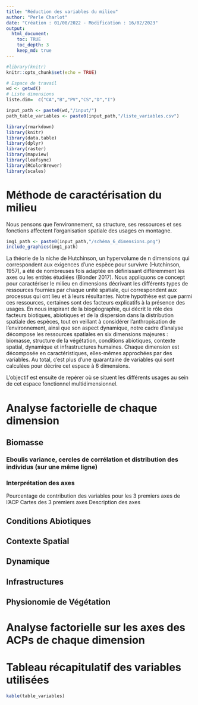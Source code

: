```yaml
---
title: "Réduction des variables du milieu"
author: "Perle Charlot"
date: "Création : 01/08/2022 - Modification : 16/02/2023"
output: 
  html_document:
    toc: TRUE
    toc_depth: 3
    keep_md: true
---
```


<style type="text/css">
.main-container {
  max-width: 100% !important;
  margin: auto;
}
</style>


```r
#library(knitr)
knitr::opts_chunk$set(echo = TRUE)

# Espace de travail
wd <- getwd()
# Liste dimensions
liste.dim=  c("CA","B","PV","CS","D","I")

input_path <- paste0(wd,"/input/")
path_table_variables <- paste0(input_path,"/liste_variables.csv")

library(rmarkdown)
library(knitr)
library(data.table)
library(dplyr)
library(raster)
library(mapview)
library(leafsync)
library(RColorBrewer)
library(scales)
```

# Méthode de caractérisation du milieu

Nous pensons que l'environnement, sa structure, ses ressources et ses fonctions affectent l'organisation spatiale des usages en montagne.
```r
img1_path <- paste0(input_path,"/schéma_6_dimensions.png")
include_graphics(img1_path)
```

La théorie de la niche de Hutchinson, un hypervolume de n dimensions qui correspondent aux exigences d’une espèce pour survivre (Hutchinson, 1957), a été de nombreuses fois adaptée en définissant différemment les axes ou les entités étudiées (Blonder 2017). 
Nous appliquons ce concept pour caractériser le milieu en dimensions décrivant les différents types de ressources fournies par chaque unité spatiale, qui correspondent aux processus qui ont lieu et à leurs résultantes. Notre hypothèse est que parmi ces ressources, certaines sont des facteurs explicatifs à la présence des usages.
En nous inspirant de la biogéographie, qui décrit le rôle des facteurs biotiques, abiotiques et de la dispersion dans la distribution spatiale des espèces, tout en veillant à considérer l’anthropisation de l’environnement, ainsi que son aspect dynamique, notre cadre d’analyse décompose les ressources spatiales en six dimensions majeures : biomasse, structure de la végétation, conditions abiotiques, contexte spatial, dynamique et infrastructures humaines.
Chaque dimension est décomposée en caractéristiques, elles-mêmes approchées par des variables. Au total, c’est plus d’une quarantaine de variables qui sont calculées pour décrire cet espace à 6 dimensions.

L'objectif est ensuite de repérer où se situent les différents usages au sein de cet espace fonctionnel  multidimensionnel.


<!-- # Analyse factorielle par dimension {.tabset} -->

<!-- On utilise des **AFDM** (**Analyse Factorielle des Données Mixtes**, ou FAMD Factor Analysis for Mixed Data en anglais) pour traiter notre jeu de données car il contient des variables quantitatives et qualitatives. L'AFDM procède de la même manière qu'une ACP (Analyse en Composantes Principales) sur les variables quantitatives, et performe une ACM (Analyses des Correspondances Multiples) sur les variables qualitatives. -->

<!-- ## **Conditions Abiotiques** -->

<!-- Cette dimension décrit les conditions abiotiques, donc les caractéristiques associées au pixel qui ne sont pas dépendantes des êtres vivants. Elle est déclinée en 3 catégories : le climat, la topographie et l'hydrologie. -->

<!-- ```{r,out.width="20%",fig.show='hold', echo=FALSE, warning=FALSE} -->
<!-- dimension = liste.dim[1] -->
<!-- tout = list.files(recursive = T, paste0(wd,"/output/ACP/",dimension,"/"), full.names = T) -->
<!-- # exclure ACP -->
<!-- # tout <- tout[-grep("avec_ACP_clim",tout)] -->
<!-- table_variables <- fread(path_table_variables, header=T) -->
<!-- ```  -->


<!-- |`        Mai          `|`          Juin         `|`          Juillet           `|`          Août          `|`          Septembre    `| -->
<!-- |----|----|----|----|----| -->
<!-- |` `|` `|` `|` `|` `| -->

<!-- Pourcentage de variance expliqué par les 3 premiers axes de l'AFDM (ou 2 premiers axes si la dimension analysée est composée de moins de 3 variables). -->

<!-- ```{r,out.width="20%",fig.show='hold', echo=FALSE, warning=FALSE} -->
<!-- eboulis = tout[grep("eboulis_variance",tout)] -->

<!-- include_graphics(c(eboulis[grep("mai",eboulis)],eboulis[grep("juin",eboulis)], -->
<!--                    eboulis[grep("juillet",eboulis)],eboulis[grep("aout",eboulis)], -->
<!--                    eboulis[grep("septembre",eboulis)])) -->
<!-- ```  -->

<!-- Pourcentage de contribution des variables de la dimension analysée pour l'**axe 1** de l'AFDM. -->

<!-- ```{r,out.width="20%",fig.show='hold', echo=FALSE, warning=FALSE} -->
<!-- C1 = tout[grep("contrib_axe1",tout)] -->
<!-- include_graphics(c(C1[grep("mai",C1)],C1[grep("juin",C1)], -->
<!--                    C1[grep("juillet",C1)],C1[grep("aout",C1)], -->
<!--                    C1[grep("septembre",C1)])) -->
<!-- ```  -->

<!-- Pourcentage de contribution des variables de la dimension analysée pour l'**axe 2** de l'AFDM. -->

<!-- ```{r,out.width="20%",fig.show='hold', echo=FALSE, warning=FALSE} -->
<!-- C2 = tout[grep("contrib_axe2",tout)] -->
<!-- include_graphics(c(C2[grep("mai",C2)],C2[grep("juin",C2)], -->
<!--                    C2[grep("juillet",C2)],C2[grep("aout",C2)], -->
<!--                    C2[grep("septembre",C2)])) -->
<!-- ```  -->

<!-- Pourcentage de contribution des variables de la dimension analysée pour l'**axe 3** de l'AFDM. -->

<!-- ```{r,out.width="20%",fig.show='hold', echo=FALSE, warning=FALSE} -->
<!-- C3 = tout[grep("contrib_axe3",tout)] -->
<!-- include_graphics(c(C3[grep("mai",C3)],C3[grep("juin",C3)], -->
<!--                    C3[grep("juillet",C3)],C3[grep("aout",C3)], -->
<!--                    C3[grep("septembre",C3)])) -->
<!-- ```  -->

<!-- Distribution des pixels sur l'axe 1 et l'axe 2. -->

<!-- ```{r,out.width="20%",fig.show='hold', echo=FALSE, warning=FALSE} -->
<!-- DI = tout[grep("graph_ind",tout)] -->
<!-- include_graphics(c(DI[grep("mai",DI)],DI[grep("juin",DI)], -->
<!--                    DI[grep("juillet",DI)],DI[grep("aout",DI)], -->
<!--                    DI[grep("septembre",DI)])) -->
<!-- ```  -->

<!-- Distribution des variables **quantitatives** sur l'axe 1 et l'axe 2. -->

<!-- ```{r,out.width="20%",fig.show='hold', echo=FALSE, warning=FALSE} -->
<!-- DV = tout[grep("graph_var_quanti_axes1_2",tout)] -->
<!-- include_graphics(c(DV[grep("mai",DV)],DV[grep("juin",DV)], -->
<!--                    DV[grep("juillet",DV)],DV[grep("aout",DV)], -->
<!--                    DV[grep("septembre",DV)])) -->
<!-- ```  -->

<!-- Distribution des variables **quantitatives** sur l'axe 2 et l'axe 3. -->

<!-- ```{r,out.width="20%",fig.show='hold', echo=FALSE, warning=FALSE} -->
<!-- DV = tout[grep("graph_var_quanti_axes2_3",tout)] -->
<!-- include_graphics(c(DV[grep("mai",DV)],DV[grep("juin",DV)], -->
<!--                    DV[grep("juillet",DV)],DV[grep("aout",DV)], -->
<!--                    DV[grep("septembre",DV)])) -->
<!-- ```  -->

<!-- Distribution des variables **qualitatives** sur l'axe 1 et l'axe 2. -->

<!-- ```{r,out.width="20%",fig.show='hold', echo=FALSE, warning=FALSE} -->
<!-- DV = tout[grep("graph_var_quali_axes1_2",tout)] -->
<!-- include_graphics(c(DV[grep("mai",DV)],DV[grep("juin",DV)], -->
<!--                    DV[grep("juillet",DV)],DV[grep("aout",DV)], -->
<!--                    DV[grep("septembre",DV)])) -->
<!-- ```  -->

<!-- Distribution des variables **qualitatives** sur l'axe 2 et l'axe 3. -->

<!-- ```{r,out.width="20%",fig.show='hold', echo=FALSE, warning=FALSE} -->
<!-- DV = tout[grep("graph_var_quali_axes2_3",tout)] -->
<!-- include_graphics(c(DV[grep("mai",DV)],DV[grep("juin",DV)], -->
<!--                    DV[grep("juillet",DV)],DV[grep("aout",DV)], -->
<!--                    DV[grep("septembre",DV)])) -->
<!-- ```  -->

<!-- ### Interprétation des axes :   -->

<!-- * Axe 1 : décrit par les variables climatiques.  -->
<!-- Il représente des pixels aux températures basses, avec peu de nébulosité, ventés, enneigés, secs et gelés . On peut ici y lire un effet de l'altitude : ces caractéristiques sont liées à une augmentation de l'altitude. -->
<!-- Cette hypothèse est vérifiée par la visualisation cartographique de l'axe 1 : ce sont bien des pixels d'altitude qui ont les valeurs les plus élevées (valeur dans l'axe d'ACP). -->
<!-- * Axe 1 : corrélé + = landform 10, 7 et 3; corrélé - = landform 8, 4 et 1. A REGARDER   -->

<!-- ```{r, echo=FALSE,out.width="100%",fig.show='hold',message=FALSE,warning=FALSE} -->
<!-- paths_rast_ACP <- list.files(paste0(wd,"/output/ACP/CA/"),'.tif$',full.names = T,recursive=TRUE) -->

<!-- paths_rast_ACP_axe1 = paths_rast_ACP[grep("axe1_",paths_rast_ACP)] -->
<!-- mapviewOptions(na.color = "transparent", -->
<!--                basemaps="OpenStreetMap", -->
<!--                viewer.suppress=TRUE, -->
<!--                trim=TRUE) -->
<!-- r1 <- raster(paths_rast_ACP_axe1[grep("mai",paths_rast_ACP_axe1)]) -->
<!-- m1 <- mapview(r1,layer.name="Axe 1 - Mai",col.regions=brewer.pal(5,"Blues")) -->
<!-- r2 <- raster(paths_rast_ACP_axe1[grep("juin",paths_rast_ACP_axe1)]) -->
<!-- m2 <- mapview(r2,layer.name="Axe 1 - Juin",col.regions=brewer.pal(5,"Blues")) -->
<!-- r3 <- raster(paths_rast_ACP_axe1[grep("juillet",paths_rast_ACP_axe1)]) -->
<!-- m3 <- mapview(r3,layer.name="Axe 1 - Juillet",col.regions=brewer.pal(5,"Blues")) -->
<!-- r4 <- raster(paths_rast_ACP_axe1[grep("aout",paths_rast_ACP_axe1)]) -->
<!-- m4 <- mapview(r4,layer.name="Axe 1 - Aout",col.regions=brewer.pal(5,"Blues")) -->
<!-- r5 <- raster(paths_rast_ACP_axe1[grep("septembre",paths_rast_ACP_axe1)]) -->
<!-- m5 <- mapview(r5,layer.name="Axe 1 - Septembre",col.regions=brewer.pal(5,"Blues")) -->

<!-- ## view different aspects of same data set -->
<!-- leafsync::sync(m1, m2, m3, m4, m5, ncol=5) -->
<!-- ``` -->
<!-- <br/> -->
<!-- <br/> -->
<!-- <br/> -->
<!-- <br/> -->
<!-- <br/> -->
<!-- <br/> -->
<!-- <br/> -->
<!-- <br/> -->
<!-- <br/> -->
<!-- <br/> -->
<!-- <br/> -->
<!-- <br/> -->
<!-- <br/> -->
<!-- <br/> -->
<!-- <br/> -->
<!-- <br/> -->
<!-- <br/> -->
<!-- <br/> -->
<!-- <br/> -->
<!-- <br/> -->
<!-- <br/> -->
<!-- <br/> -->

<!-- * Axe 2 : décrit par les variables topographiques.   -->
<!-- Il représente des pixels pentus, avec une diversité de reliefs élevée, ESATING POSITIF = ?? face est ou ouest ? -->
<!-- avec un potentiel hydrique faible et peu de rayonnement. Ici, le contraste se fait donc plus sur l'inclinaison du terrain, ce qui est confirmé visualisation cartographique (valeurs faibles pour les zones plates et élevées pour les crêtes).   -->
<!-- * Axe 2 : corrélé + = landform 8; corrélé - = présence d'eau,landform 5.   -->

<!-- ```{r, echo=FALSE,out.width="20%",fig.show='hold',message=FALSE,warning=FALSE} -->
<!-- paths_rast_ACP <- list.files(paste0(wd,"/output/ACP/CA/"),'.tif$',full.names = T,recursive=TRUE) -->

<!-- paths_rast_ACP_axe = paths_rast_ACP[grep("axe2_",paths_rast_ACP)] -->
<!-- mapviewOptions(na.color = "transparent", -->
<!--                basemaps="OpenStreetMap", -->
<!--                viewer.suppress=TRUE, -->
<!--                trim=TRUE) -->
<!-- r1 <- raster(paths_rast_ACP_axe[grep("mai",paths_rast_ACP_axe)]) -->
<!-- m1 <- mapview(r1,layer.name="Axe 2 - Mai",col.regions=brewer.pal(5,"Blues")) -->
<!-- r2 <- raster(paths_rast_ACP_axe[grep("juin",paths_rast_ACP_axe)]) -->
<!-- m2 <- mapview(r2,layer.name="Axe 2 - Juin",col.regions=brewer.pal(5,"Blues")) -->
<!-- r3 <- raster(paths_rast_ACP_axe[grep("juillet",paths_rast_ACP_axe)]) -->
<!-- m3 <- mapview(r3,layer.name="Axe 2 - Juillet",col.regions=brewer.pal(5,"Blues")) -->
<!-- r4 <- raster(paths_rast_ACP_axe[grep("aout",paths_rast_ACP_axe)]) -->
<!-- m4 <- mapview(r4,layer.name="Axe 2 - Aout",col.regions=brewer.pal(5,"Blues")) -->
<!-- r5 <- raster(paths_rast_ACP_axe[grep("septembre",paths_rast_ACP_axe)]) -->
<!-- m5 <- mapview(r5,layer.name="Axe 2 - Septembre",col.regions=brewer.pal(5,"Blues")) -->

<!-- ## view different aspects of same data set -->
<!-- leafsync::sync(m1, m2, m3, m4, m5, ncol=5) -->
<!-- ``` -->
<!-- <br/> -->
<!-- <br/> -->
<!-- <br/> -->
<!-- <br/> -->
<!-- <br/> -->
<!-- <br/> -->
<!-- <br/> -->
<!-- <br/> -->
<!-- <br/> -->
<!-- <br/> -->
<!-- <br/> -->
<!-- <br/> -->
<!-- <br/> -->
<!-- <br/> -->
<!-- <br/> -->
<!-- <br/> -->
<!-- <br/> -->
<!-- <br/> -->
<!-- <br/> -->
<!-- <br/> -->
<!-- <br/> -->
<!-- <br/> -->

<!-- * Axe 3 : rayonnement + et pente nord/sud - (vérifier à quoi ça correspond, mais intuition que c'est sud). On a donc un effet thermique; l'axe représente des pixels un peu plus chauds. -->
<!-- * Axe 3 : corrélé + = landform 5 + présence eau; corrélé - = landform 10 -->

<!-- Variation au cours du temps :   -->
<!-- Durant les mois de juin, juillet et août, quelques variables climatiques prennent du poids dans l'axe 2 : neige, gel et pluie, qui sont corrélés négativement. Cela correspond à des pixels d'altitude élevée. A COGITER -->
<!-- Axe 3 : corrélation northing et rayonnement s'inversent en juillet/août (devient + et -, respectivement). ?? A COGITER -->
<!-- VARS QUALI : Inversion sur l'axe 3 en juillet + août. -->

<!-- ### Tableau récapitulatif des variables utilisée dans la dimension : -->
<!-- ```{r,out.width="20%",fig.show='hold', echo=FALSE, warning=FALSE} -->
<!-- table_output <- table_variables %>%  -->
<!--   subset(Dimension == dimension)  -->

<!-- kable(table_output) -->

<!-- ```  -->

<!-- ## **Conditions Abiotiques avec ACP sur variables climatiques** -->

<!-- Cette dimension décrit les conditions abiotiques, donc les caractéristiques associées au pixel qui ne sont pas dépendantes des êtres vivants. Elle est déclinée en 3 catégories : le climat, la topographie et l'hydrologie. -->

<!-- Les variables climatiques, très corrélées entre elles, ont été réduites en 2 variables via une ACP. -->

<!-- ```{r,out.width="20%",fig.show='hold', echo=FALSE, warning=FALSE} -->
<!-- dimension = liste.dim[1] -->
<!-- tout = list.files(recursive = T, paste0(wd,"/output/ACP/",dimension,"/avec_ACP_clim/"), full.names = T) -->
<!-- table_variables <- fread(path_table_variables, header=T) -->
<!-- ```  -->


<!-- |`        Mai          `|`          Juin         `|`          Juillet           `|`          Août          `|`          Septembre    `| -->
<!-- |----|----|----|----|----| -->
<!-- |` `|` `|` `|` `|` `| -->

<!-- Pourcentage de variance expliqué par les 3 premiers axes de l'AFDM (ou 2 premiers axes si la dimension analysée est composée de moins de 3 variables). -->

<!-- ```{r,out.width="20%",fig.show='hold', echo=FALSE, warning=FALSE} -->
<!-- eboulis = tout[grep("eboulis_variance",tout)] -->

<!-- include_graphics(c(eboulis[grep("mai",eboulis)],eboulis[grep("juin",eboulis)], -->
<!--                    eboulis[grep("juillet",eboulis)],eboulis[grep("aout",eboulis)], -->
<!--                    eboulis[grep("septembre",eboulis)])) -->
<!-- ```  -->

<!-- Pourcentage de contribution des variables de la dimension analysée pour l'**axe 1** de l'AFDM. -->

<!-- ```{r,out.width="20%",fig.show='hold', echo=FALSE, warning=FALSE} -->
<!-- C1 = tout[grep("contrib_axe1",tout)] -->
<!-- include_graphics(c(C1[grep("mai",C1)],C1[grep("juin",C1)], -->
<!--                    C1[grep("juillet",C1)],C1[grep("aout",C1)], -->
<!--                    C1[grep("septembre",C1)])) -->
<!-- ```  -->

<!-- Pourcentage de contribution des variables de la dimension analysée pour l'**axe 2** de l'AFDM. -->

<!-- ```{r,out.width="20%",fig.show='hold', echo=FALSE, warning=FALSE} -->
<!-- C2 = tout[grep("contrib_axe2",tout)] -->
<!-- include_graphics(c(C2[grep("mai",C2)],C2[grep("juin",C2)], -->
<!--                    C2[grep("juillet",C2)],C2[grep("aout",C2)], -->
<!--                    C2[grep("septembre",C2)])) -->
<!-- ```  -->

<!-- Pourcentage de contribution des variables de la dimension analysée pour l'**axe 3** de l'AFDM. -->

<!-- ```{r,out.width="20%",fig.show='hold', echo=FALSE, warning=FALSE} -->
<!-- C3 = tout[grep("contrib_axe3",tout)] -->
<!-- include_graphics(c(C3[grep("mai",C3)],C3[grep("juin",C3)], -->
<!--                    C3[grep("juillet",C3)],C3[grep("aout",C3)], -->
<!--                    C3[grep("septembre",C3)])) -->
<!-- ```  -->

<!-- Distribution des pixels sur l'axe 1 et l'axe 2. -->

<!-- ```{r,out.width="20%",fig.show='hold', echo=FALSE, warning=FALSE} -->
<!-- DI = tout[grep("graph_ind",tout)] -->
<!-- include_graphics(c(DI[grep("mai",DI)],DI[grep("juin",DI)], -->
<!--                    DI[grep("juillet",DI)],DI[grep("aout",DI)], -->
<!--                    DI[grep("septembre",DI)])) -->
<!-- ```  -->

<!-- Distribution des variables sur l'axe 1 et l'axe 2. -->

<!-- ```{r,out.width="20%",fig.show='hold', echo=FALSE, warning=FALSE} -->
<!-- DV = tout[grep("graph_var",tout)] -->
<!-- include_graphics(c(DV[grep("mai",DV)],DV[grep("juin",DV)], -->
<!--                    DV[grep("juillet",DV)],DV[grep("aout",DV)], -->
<!--                    DV[grep("septembre",DV)])) -->
<!-- ```  -->

<!-- Tableau récapitulatif des variables utilisée dans la dimension : -->
<!-- ```{r,out.width="20%",fig.show='hold', echo=FALSE, warning=FALSE} -->
<!-- table_output <- table_variables %>%  -->
<!--   subset(Dimension == dimension)  -->

<!-- kable(table_output) -->

<!-- ```  -->

<!-- ## **Biomasse** -->
<!-- La biomasse du pixel correspond à la production de la biocénose qui est directement utilisée lors d’un usage e.g. pour une consommation alimentaire (fourrage, fruits, insectes, poissons) ou pour une utilisation commerciale (bois, charbon, pétrole) ou récréative (poissons). L’usage des différentes biomasses entraîne un prélèvement et/ou une destruction de celle-ci. -->
<!-- Cette dimension est déclinée en 3 catégories : quantité, qualité et productivité. -->
<!-- ```{r,out.width="20%",fig.show='hold', echo=FALSE, warning=FALSE} -->
<!-- dimension = liste.dim[2] -->
<!-- tout = list.files(recursive = T, paste0(wd,"/output/ACP/",dimension,"/"), full.names = T) -->
<!-- table_variables <- fread(path_table_variables, header=T) -->
<!-- ```  -->

<!-- |`        Mai          `|`          Juin         `|`          Juillet           `|`          Août          `|`          Septembre    `| -->
<!-- |----|----|----|----|----| -->
<!-- |` `|` `|` `|` `|` `| -->

<!-- Pourcentage de variance expliqué par les 3 premiers axes de l'AFDM (ou 2 premiers axes si la dimension analysée est composée de moins de 3 variables). -->

<!-- ```{r,out.width="20%",fig.show='hold', echo=FALSE, warning=FALSE} -->
<!-- eboulis = tout[grep("eboulis_variance",tout)] -->

<!-- include_graphics(c(eboulis[grep("mai",eboulis)],eboulis[grep("juin",eboulis)], -->
<!--                    eboulis[grep("juillet",eboulis)],eboulis[grep("aout",eboulis)], -->
<!--                    eboulis[grep("septembre",eboulis)])) -->
<!-- ```  -->

<!-- Pourcentage de contribution des variables de la dimension analysée pour l'**axe 1** de l'AFDM. -->

<!-- ```{r,out.width="20%",fig.show='hold', echo=FALSE, warning=FALSE} -->
<!-- C1 = tout[grep("contrib_axe1",tout)] -->
<!-- include_graphics(c(C1[grep("mai",C1)],C1[grep("juin",C1)], -->
<!--                    C1[grep("juillet",C1)],C1[grep("aout",C1)], -->
<!--                    C1[grep("septembre",C1)])) -->
<!-- ```  -->

<!-- Pourcentage de contribution des variables de la dimension analysée pour l'**axe 2** de l'AFDM. -->

<!-- ```{r,out.width="20%",fig.show='hold', echo=FALSE, warning=FALSE} -->
<!-- C2 = tout[grep("contrib_axe2",tout)] -->
<!-- include_graphics(c(C2[grep("mai",C2)],C2[grep("juin",C2)], -->
<!--                    C2[grep("juillet",C2)],C2[grep("aout",C2)], -->
<!--                    C2[grep("septembre",C2)])) -->
<!-- ```  -->

<!-- Pourcentage de contribution des variables de la dimension analysée pour l'**axe 3** de l'AFDM. -->

<!-- ```{r,out.width="20%",fig.show='hold', echo=FALSE, warning=FALSE} -->
<!-- C3 = tout[grep("contrib_axe3",tout)] -->
<!-- include_graphics(c(C3[grep("mai",C3)],C3[grep("juin",C3)], -->
<!--                    C3[grep("juillet",C3)],C3[grep("aout",C3)], -->
<!--                    C3[grep("septembre",C3)])) -->
<!-- ```  -->

<!-- Distribution des pixels sur l'axe 1 et l'axe 2. -->

<!-- ```{r,out.width="20%",fig.show='hold', echo=FALSE, warning=FALSE} -->
<!-- DI = tout[grep("graph_ind",tout)] -->
<!-- include_graphics(c(DI[grep("mai",DI)],DI[grep("juin",DI)], -->
<!--                    DI[grep("juillet",DI)],DI[grep("aout",DI)], -->
<!--                    DI[grep("septembre",DI)])) -->
<!-- ```  -->

<!-- Distribution des variables **quantitatives** sur l'axe 1 et l'axe 2. -->

<!-- ```{r,out.width="20%",fig.show='hold', echo=FALSE, warning=FALSE} -->
<!-- DV = tout[grep("graph_var_quanti_axes1_2",tout)] -->
<!-- include_graphics(c(DV[grep("mai",DV)],DV[grep("juin",DV)], -->
<!--                    DV[grep("juillet",DV)],DV[grep("aout",DV)], -->
<!--                    DV[grep("septembre",DV)])) -->
<!-- ```  -->

<!-- Distribution des variables **quantitatives** sur l'axe 2 et l'axe 3. -->

<!-- ```{r,out.width="20%",fig.show='hold', echo=FALSE, warning=FALSE} -->
<!-- DV = tout[grep("graph_var_quanti_axes2_3",tout)] -->
<!-- include_graphics(c(DV[grep("mai",DV)],DV[grep("juin",DV)], -->
<!--                    DV[grep("juillet",DV)],DV[grep("aout",DV)], -->
<!--                    DV[grep("septembre",DV)])) -->
<!-- ```  -->

<!-- Distribution des variables **qualitatives** sur l'axe 1 et l'axe 2. -->

<!-- ```{r,out.width="20%",fig.show='hold', echo=FALSE, warning=FALSE} -->
<!-- DV = tout[grep("graph_var_quali_axes1_2",tout)] -->
<!-- include_graphics(c(DV[grep("mai",DV)],DV[grep("juin",DV)], -->
<!--                    DV[grep("juillet",DV)],DV[grep("aout",DV)], -->
<!--                    DV[grep("septembre",DV)])) -->
<!-- ```  -->

<!-- Distribution des variables **qualitatives** sur l'axe 2 et l'axe 3. -->

<!-- ```{r,out.width="20%",fig.show='hold', echo=FALSE, warning=FALSE} -->
<!-- DV = tout[grep("graph_var_quali_axes2_3",tout)] -->
<!-- include_graphics(c(DV[grep("mai",DV)],DV[grep("juin",DV)], -->
<!--                    DV[grep("juillet",DV)],DV[grep("aout",DV)], -->
<!--                    DV[grep("septembre",DV)])) -->
<!-- ```  -->


<!-- Interprétation des axes :   -->

<!-- * Axe 1 : Cela correspond à des pixels productifs en végétation (bilan hydrique fort et biomasse abondante), donc aux forêts d'altitude plus basse. -->
<!-- * Axe 2 : + = abondance feuillage 3; - = feuillage 0. Avec la carto on dirait que ce sont les patchs de landes qui ressortent (forêt et hautes altitudes ont des valeurs faibles). -->
<!-- * Axe 3 : inverse de axe 2. -->

<!-- Variation au cours du temps :   -->
<!-- * Axe 1 : inversion en juillet et août du bilan hydrique, qui devient corrélé négativement. Sur la visualisation carto, on remarque que les valeurs élevées dans l'axe ne persistent que dans les altitudes les plus basses  -> plus basses donc plus sèches ? -->

<!-- Conclusion : -->
<!-- Ne garder que les 2 premiers axes. -->

<!-- Tableau récapitulatif des variables utilisée dans la dimension : -->
<!-- ```{r,out.width="20%",fig.show='hold', echo=FALSE, warning=FALSE} -->
<!-- table_output <- table_variables %>%  -->
<!--   subset(Dimension == dimension)  -->

<!-- kable(table_output) -->

<!-- ```  -->

<!-- ## **Physionomie de Végétation** -->
<!-- La physionomie, définie comme l’aspect général d’une végétation, est le deuxième type de ressource directement lié à la biocénose (végétation). On s'intéresse spécifiquement à la structure de la végétation. -->

<!-- ```{r,out.width="20%",fig.show='hold', echo=FALSE, warning=FALSE} -->
<!-- dimension = liste.dim[3] -->
<!-- tout = list.files(recursive = T, paste0(wd,"/output/ACP/",dimension,"/"), full.names = T) -->
<!-- table_variables <- fread(path_table_variables, header=T) -->
<!-- ```  -->

<!-- |`        Mai          `|`          Juin         `|`          Juillet           `|`          Août          `|`          Septembre    `| -->
<!-- |----|----|----|----|----| -->
<!-- |` `|` `|` `|` `|` `| -->
<!-- Pourcentage de variance expliqué par les 3 premiers axes de l'AFDM (ou 2 premiers axes si la dimension analysée est composée de moins de 3 variables). -->

<!-- ```{r,out.width="20%",fig.show='hold', echo=FALSE, warning=FALSE} -->
<!-- eboulis = tout[grep("eboulis_variance",tout)] -->

<!-- include_graphics(c(eboulis[grep("mai",eboulis)],eboulis[grep("juin",eboulis)], -->
<!--                    eboulis[grep("juillet",eboulis)],eboulis[grep("aout",eboulis)], -->
<!--                    eboulis[grep("septembre",eboulis)])) -->
<!-- ```  -->

<!-- Pourcentage de contribution des variables de la dimension analysée pour l'**axe 1** de l'AFDM. -->

<!-- ```{r,out.width="20%",fig.show='hold', echo=FALSE, warning=FALSE} -->
<!-- C1 = tout[grep("contrib_axe1",tout)] -->
<!-- include_graphics(c(C1[grep("mai",C1)],C1[grep("juin",C1)], -->
<!--                    C1[grep("juillet",C1)],C1[grep("aout",C1)], -->
<!--                    C1[grep("septembre",C1)])) -->
<!-- ```  -->

<!-- Pourcentage de contribution des variables de la dimension analysée pour l'**axe 2** de l'AFDM. -->

<!-- ```{r,out.width="20%",fig.show='hold', echo=FALSE, warning=FALSE} -->
<!-- C2 = tout[grep("contrib_axe2",tout)] -->
<!-- include_graphics(c(C2[grep("mai",C2)],C2[grep("juin",C2)], -->
<!--                    C2[grep("juillet",C2)],C2[grep("aout",C2)], -->
<!--                    C2[grep("septembre",C2)])) -->
<!-- ```  -->

<!-- Pourcentage de contribution des variables de la dimension analysée pour l'**axe 3** de l'AFDM. -->

<!-- ```{r,out.width="20%",fig.show='hold', echo=FALSE, warning=FALSE} -->
<!-- C3 = tout[grep("contrib_axe3",tout)] -->
<!-- include_graphics(c(C3[grep("mai",C3)],C3[grep("juin",C3)], -->
<!--                    C3[grep("juillet",C3)],C3[grep("aout",C3)], -->
<!--                    C3[grep("septembre",C3)])) -->
<!-- ```  -->

<!-- Distribution des pixels sur l'axe 1 et l'axe 2. -->

<!-- ```{r,out.width="20%",fig.show='hold', echo=FALSE, warning=FALSE} -->
<!-- DI = tout[grep("graph_ind",tout)] -->
<!-- include_graphics(c(DI[grep("mai",DI)],DI[grep("juin",DI)], -->
<!--                    DI[grep("juillet",DI)],DI[grep("aout",DI)], -->
<!--                    DI[grep("septembre",DI)])) -->
<!-- ```  -->

<!-- Distribution des variables sur l'axe 1 et l'axe 2. -->

<!-- ```{r,out.width="20%",fig.show='hold', echo=FALSE, warning=FALSE} -->
<!-- DV = tout[grep("graph_var",tout)] -->
<!-- include_graphics(c(DV[grep("mai",DV)],DV[grep("juin",DV)], -->
<!--                    DV[grep("juillet",DV)],DV[grep("aout",DV)], -->
<!--                    DV[grep("septembre",DV)])) -->
<!-- ```  -->

<!-- Interprétation des axes pour les variables quantitatives :   -->

<!-- * Axe 1 :  -->
<!-- * Axe 2 :  -->
<!-- * Axe 3 :  -->

<!-- Variation au cours du temps :  -->

<!-- Tableau récapitulatif des variables utilisée dans la dimension : -->
<!-- ```{r,out.width="20%",fig.show='hold', echo=FALSE, warning=FALSE} -->
<!-- table_output <- table_variables %>%  -->
<!--   subset(Dimension == dimension)  -->

<!-- kable(table_output) -->

<!-- ``` -->
<!-- ## **Contexte Spatial** -->
<!-- Le contexte spatial se rapporte aux éléments du voisinage proche et lointain du pixel étudié. Il est décliné sous 3 caractéristiques : l’accessibilité, la similarité et l’information visuelle. -->
<!-- ```{r,out.width="20%",fig.show='hold', echo=FALSE, warning=FALSE} -->
<!-- dimension = liste.dim[4] -->
<!-- tout = list.files(recursive = T, paste0(wd,"/output/ACP/",dimension,"/"), full.names = T) -->
<!-- table_variables <- fread(path_table_variables, header=T) -->
<!-- ```  -->

<!-- |`        Mai          `|`          Juin         `|`          Juillet           `|`          Août          `|`          Septembre    `| -->
<!-- |----|----|----|----|----| -->
<!-- |` `|` `|` `|` `|` `| -->
<!-- Pourcentage de variance expliqué par les 3 premiers axes de l'AFDM (ou 2 premiers axes si la dimension analysée est composée de moins de 3 variables). -->

<!-- ```{r,out.width="20%",fig.show='hold', echo=FALSE, warning=FALSE} -->
<!-- eboulis = tout[grep("eboulis_variance",tout)] -->
<!-- include_graphics(c(eboulis[grep("mai",eboulis)],eboulis[grep("juin",eboulis)], -->
<!--                    eboulis[grep("juillet",eboulis)],eboulis[grep("aout",eboulis)], -->
<!--                    eboulis[grep("septembre",eboulis)])) -->
<!-- ```  -->

<!-- Pourcentage de contribution des variables de la dimension analysée pour l'**axe 1** de l'AFDM. -->

<!-- ```{r,out.width="20%",fig.show='hold', echo=FALSE, warning=FALSE} -->
<!-- C1 = tout[grep("contrib_axe1",tout)] -->
<!-- include_graphics(c(C1[grep("mai",C1)],C1[grep("juin",C1)], -->
<!--                    C1[grep("juillet",C1)],C1[grep("aout",C1)], -->
<!--                    C1[grep("septembre",C1)])) -->
<!-- ```  -->

<!-- Pourcentage de contribution des variables de la dimension analysée pour l'**axe 2** de l'AFDM. -->

<!-- ```{r,out.width="20%",fig.show='hold', echo=FALSE, warning=FALSE} -->
<!-- C2 = tout[grep("contrib_axe2",tout)] -->
<!-- include_graphics(c(C2[grep("mai",C2)],C2[grep("juin",C2)], -->
<!--                    C2[grep("juillet",C2)],C2[grep("aout",C2)], -->
<!--                    C2[grep("septembre",C2)])) -->
<!-- ```  -->

<!-- Pourcentage de contribution des variables de la dimension analysée pour l'**axe 3** de l'AFDM. -->

<!-- ```{r,out.width="20%",fig.show='hold', echo=FALSE, warning=FALSE} -->
<!-- C3 = tout[grep("contrib_axe3",tout)] -->
<!-- include_graphics(c(C3[grep("mai",C3)],C3[grep("juin",C3)], -->
<!--                    C3[grep("juillet",C3)],C3[grep("aout",C3)], -->
<!--                    C3[grep("septembre",C3)])) -->
<!-- ```  -->

<!-- Distribution des pixels sur l'axe 1 et l'axe 2. -->

<!-- ```{r,out.width="20%",fig.show='hold', echo=FALSE, warning=FALSE} -->
<!-- DI = tout[grep("graph_ind",tout)] -->
<!-- include_graphics(c(DI[grep("mai",DI)],DI[grep("juin",DI)], -->
<!--                    DI[grep("juillet",DI)],DI[grep("aout",DI)], -->
<!--                    DI[grep("septembre",DI)])) -->
<!-- ```  -->

<!-- Distribution des variables **quantitatives** sur l'axe 1 et l'axe 2. -->

<!-- ```{r,out.width="20%",fig.show='hold', echo=FALSE, warning=FALSE} -->
<!-- DV = tout[grep("graph_var_CS",tout)] -->
<!-- include_graphics(c(DV[grep("mai",DV)],DV[grep("juin",DV)], -->
<!--                    DV[grep("juillet",DV)],DV[grep("aout",DV)], -->
<!--                    DV[grep("septembre",DV)])) -->
<!-- ```  -->

<!-- Distribution des variables **quantitatives** sur l'axe 2 et l'axe 3. -->

<!-- ```{r,out.width="20%",fig.show='hold', echo=FALSE, warning=FALSE} -->
<!-- DV = tout[grep("graph_var_quanti_axes2_3",tout)] -->
<!-- include_graphics(c(DV[grep("mai",DV)],DV[grep("juin",DV)], -->
<!--                    DV[grep("juillet",DV)],DV[grep("aout",DV)], -->
<!--                    DV[grep("septembre",DV)])) -->
<!-- ```  -->

<!-- ### Interprétation des axes :   -->

<!-- * Axe 1 : pixels d'habitats similaires à leurs voisins, appartenant à de grands patchs, avec une visibilité faible -> milieux forestiers + falaises nord lac doménon.  -->
<!-- ```{r, echo=FALSE,out.width="100%",fig.show='hold',message=FALSE,warning=FALSE} -->
<!-- paths_rast_ACP <- list.files(paste0(wd,"/output/ACP/CS/"),'.tif$',full.names = T,recursive=TRUE) -->

<!-- paths_rast_ACP_axe1 = paths_rast_ACP[grep("axe1_",paths_rast_ACP)] -->
<!-- mapviewOptions(na.color = "transparent", -->
<!--                basemaps="OpenStreetMap", -->
<!--                viewer.suppress=TRUE, -->
<!--                trim=TRUE) -->
<!-- r1 <- raster(paths_rast_ACP_axe1[grep("mai",paths_rast_ACP_axe1)]) -->
<!-- m1 <- mapview(r1,layer.name="Axe 1 - Mai",col.regions=brewer.pal(5,"Blues")) -->
<!-- r2 <- raster(paths_rast_ACP_axe1[grep("juin",paths_rast_ACP_axe1)]) -->
<!-- m2 <- mapview(r2,layer.name="Axe 1 - Juin",col.regions=brewer.pal(5,"Blues")) -->
<!-- r3 <- raster(paths_rast_ACP_axe1[grep("juillet",paths_rast_ACP_axe1)]) -->
<!-- m3 <- mapview(r3,layer.name="Axe 1 - Juillet",col.regions=brewer.pal(5,"Blues")) -->
<!-- r4 <- raster(paths_rast_ACP_axe1[grep("aout",paths_rast_ACP_axe1)]) -->
<!-- m4 <- mapview(r4,layer.name="Axe 1 - Aout",col.regions=brewer.pal(5,"Blues")) -->
<!-- r5 <- raster(paths_rast_ACP_axe1[grep("septembre",paths_rast_ACP_axe1)]) -->
<!-- m5 <- mapview(r5,layer.name="Axe 1 - Septembre",col.regions=brewer.pal(5,"Blues")) -->

<!-- ## view different aspects of same data set -->
<!-- leafsync::sync(m1, m2, m3, m4, m5, ncol=5) -->
<!-- ``` -->
<!-- <br/> -->
<!-- <br/> -->
<!-- <br/> -->
<!-- <br/> -->
<!-- <br/> -->
<!-- <br/> -->
<!-- <br/> -->
<!-- <br/> -->
<!-- <br/> -->
<!-- <br/> -->
<!-- <br/> -->
<!-- <br/> -->
<!-- <br/> -->
<!-- <br/> -->
<!-- <br/> -->
<!-- <br/> -->
<!-- <br/> -->
<!-- <br/> -->
<!-- <br/> -->
<!-- <br/> -->
<!-- <br/> -->
<!-- <br/>   -->
<!-- * Axe 2 : pixels éloignés des points d'entrée, des infrastructures et des forêts. Donc plutôt la partie est de la zone. -->
<!-- * Axe 3 : éloignés des lacs et rivières, avec une visibilité moyenne mais moyennement proche des infrastructures. -->

<!-- Variation au cours du temps :  -->
<!-- Aucune modification significative au cours du temps. -->

<!-- ### Tableau récapitulatif des variables utilisée dans la dimension : -->
<!-- ```{r,out.width="20%",fig.show='hold', echo=FALSE, warning=FALSE} -->
<!-- table_output <- table_variables %>%  -->
<!--   subset(Dimension == dimension)  -->

<!-- kable(table_output) -->

<!-- ``` -->
<!-- ## **Dynamique** -->
<!-- Cette dimension caractérise la trajectoire d'évolution sur laquelle le pixel se positionne. Cette évolution est décrite de façon climatique et par le régime de perturbation. -->

<!-- ```{r,out.width="20%",fig.show='hold', echo=FALSE, warning=FALSE} -->
<!-- dimension = liste.dim[5] -->
<!-- tout = list.files(recursive = T, paste0(wd,"/output/ACP/",dimension,"/"), full.names = T) -->
<!-- table_variables <- fread(path_table_variables, header=T) -->
<!-- ```  -->

<!-- |`        Mai          `|`          Juin         `|`          Juillet           `|`          Août          `|`          Septembre    `| -->
<!-- |----|----|----|----|----| -->
<!-- |` `|` `|` `|` `|` `| -->
<!-- Pourcentage de variance expliqué par les 3 premiers axes de l'AFDM (ou 2 premiers axes si la dimension analysée est composée de moins de 3 variables). -->

<!-- ```{r,out.width="20%",fig.show='hold', echo=FALSE, warning=FALSE} -->
<!-- eboulis = tout[grep("eboulis_variance",tout)] -->
<!-- include_graphics(c(eboulis[grep("mai",eboulis)],eboulis[grep("juin",eboulis)], -->
<!--                    eboulis[grep("juillet",eboulis)],eboulis[grep("aout",eboulis)], -->
<!--                    eboulis[grep("septembre",eboulis)])) -->
<!-- ```  -->

<!-- Pourcentage de contribution des variables de la dimension analysée pour l'**axe 1** de l'AFDM. -->

<!-- ```{r,out.width="20%",fig.show='hold', echo=FALSE, warning=FALSE} -->
<!-- C1 = tout[grep("contrib_axe1",tout)] -->
<!-- include_graphics(c(C1[grep("mai",C1)],C1[grep("juin",C1)], -->
<!--                    C1[grep("juillet",C1)],C1[grep("aout",C1)], -->
<!--                    C1[grep("septembre",C1)])) -->
<!-- ```  -->

<!-- Pourcentage de contribution des variables de la dimension analysée pour l'**axe 2** de l'AFDM. -->

<!-- ```{r,out.width="20%",fig.show='hold', echo=FALSE, warning=FALSE} -->
<!-- C2 = tout[grep("contrib_axe2",tout)] -->
<!-- include_graphics(c(C2[grep("mai",C2)],C2[grep("juin",C2)], -->
<!--                    C2[grep("juillet",C2)],C2[grep("aout",C2)], -->
<!--                    C2[grep("septembre",C2)])) -->
<!-- ```  -->

<!-- Pourcentage de contribution des variables de la dimension analysée pour l'**axe 3** de l'AFDM. -->

<!-- ```{r,out.width="20%",fig.show='hold', echo=FALSE, warning=FALSE} -->
<!-- C3 = tout[grep("contrib_axe3",tout)] -->
<!-- include_graphics(c(C3[grep("mai",C3)],C3[grep("juin",C3)], -->
<!--                    C3[grep("juillet",C3)],C3[grep("aout",C3)], -->
<!--                    C3[grep("septembre",C3)])) -->
<!-- ```  -->

<!-- Distribution des pixels sur l'axe 1 et l'axe 2. -->

<!-- ```{r,out.width="20%",fig.show='hold', echo=FALSE, warning=FALSE} -->
<!-- DI = tout[grep("graph_ind",tout)] -->
<!-- include_graphics(c(DI[grep("mai",DI)],DI[grep("juin",DI)], -->
<!--                    DI[grep("juillet",DI)],DI[grep("aout",DI)], -->
<!--                    DI[grep("septembre",DI)])) -->
<!-- ```  -->

<!-- Distribution des variables sur l'axe 1 et l'axe 2. -->

<!-- ```{r,out.width="20%",fig.show='hold', echo=FALSE, warning=FALSE} -->
<!-- DV = tout[grep("graph_var_D",tout)] -->
<!-- include_graphics(c(DV[grep("mai",DV)],DV[grep("juin",DV)], -->
<!--                    DV[grep("juillet",DV)],DV[grep("aout",DV)], -->
<!--                    DV[grep("septembre",DV)])) -->
<!-- ```  -->

<!-- Distribution des variables **qualitatives** sur l'axe 1 et l'axe 2. -->

<!-- ```{r,out.width="20%",fig.show='hold', echo=FALSE, warning=FALSE} -->
<!-- DV = tout[grep("graph_var_quali_axes1_2",tout)] -->
<!-- include_graphics(c(DV[grep("mai",DV)],DV[grep("juin",DV)], -->
<!--                    DV[grep("juillet",DV)],DV[grep("aout",DV)], -->
<!--                    DV[grep("septembre",DV)])) -->
<!-- ```  -->

<!-- Interprétation des axes pour les variables :   -->

<!-- * Axe 1 :  -->
<!-- * Axe 2 :  -->
<!-- * Axe 3 :  -->

<!-- Variation au cours du temps :  -->

<!-- Tableau récapitulatif des variables utilisée dans la dimension : -->
<!-- ```{r,out.width="20%",fig.show='hold', echo=FALSE, warning=FALSE} -->
<!-- table_output <- table_variables %>%  -->
<!--   subset(Dimension == dimension)  -->

<!-- kable(table_output) -->

<!-- ``` -->
<!-- ## **Infrastructures** -->
<!-- Les infrastructures humaines physiques et virtuelles sont considérées comme une ressource fournit par le pixel. Celles-ci sont déclinées en deux catégories : l'artificialisation du sol et la protection réglementaire. -->

<!-- ```{r,out.width="20%",fig.show='hold', echo=FALSE, warning=FALSE} -->
<!-- dimension = liste.dim[6] -->
<!-- tout = list.files(recursive = T, paste0(wd,"/output/ACP/",dimension,"/"), full.names = T) -->
<!-- table_variables <- fread(path_table_variables, header=T) -->
<!-- ```  -->

<!-- |`        Mai          `|`          Juin         `|`          Juillet           `|`          Août          `|`          Septembre    `| -->
<!-- |----|----|----|----|----| -->
<!-- |` `|` `|` `|` `|` `| -->

<!-- Pourcentage de variance expliqué par les 3 premiers axes de l'AFDM (ou 2 premiers axes si la dimension analysée est composée de moins de 3 variables). -->

<!-- ```{r,out.width="20%",fig.show='hold', echo=FALSE, warning=FALSE} -->
<!-- eboulis = tout[grep("eboulis_variance",tout)] -->
<!-- include_graphics(c(eboulis[grep("mai",eboulis)],eboulis[grep("juin",eboulis)], -->
<!--                    eboulis[grep("juillet",eboulis)],eboulis[grep("aout",eboulis)], -->
<!--                    eboulis[grep("septembre",eboulis)])) -->
<!-- ```  -->

<!-- Pourcentage de contribution des variables de la dimension analysée pour l'**axe 1** de l'AFDM. -->

<!-- ```{r,out.width="20%",fig.show='hold', echo=FALSE, warning=FALSE} -->
<!-- C1 = tout[grep("contrib_axe1",tout)] -->
<!-- include_graphics(c(C1[grep("mai",C1)],C1[grep("juin",C1)], -->
<!--                    C1[grep("juillet",C1)],C1[grep("aout",C1)], -->
<!--                    C1[grep("septembre",C1)])) -->
<!-- ```  -->

<!-- Pourcentage de contribution des variables de la dimension analysée pour l'**axe 2** de l'AFDM. -->

<!-- ```{r,out.width="20%",fig.show='hold', echo=FALSE, warning=FALSE} -->
<!-- C2 = tout[grep("contrib_axe2",tout)] -->
<!-- include_graphics(c(C2[grep("mai",C2)],C2[grep("juin",C2)], -->
<!--                    C2[grep("juillet",C2)],C2[grep("aout",C2)], -->
<!--                    C2[grep("septembre",C2)])) -->
<!-- ```  -->

<!-- Pourcentage de contribution des variables de la dimension analysée pour l'**axe 3** de l'AFDM. -->

<!-- ```{r,out.width="20%",fig.show='hold', echo=FALSE, warning=FALSE} -->
<!-- C3 = tout[grep("contrib_axe3",tout)] -->
<!-- include_graphics(c(C3[grep("mai",C3)],C3[grep("juin",C3)], -->
<!--                    C3[grep("juillet",C3)],C3[grep("aout",C3)], -->
<!--                    C3[grep("septembre",C3)])) -->
<!-- ```  -->

<!-- Distribution des pixels sur l'axe 1 et l'axe 2. -->

<!-- ```{r,out.width="20%",fig.show='hold', echo=FALSE, warning=FALSE} -->
<!-- DI = tout[grep("graph_ind",tout)] -->
<!-- include_graphics(c(DI[grep("mai",DI)],DI[grep("juin",DI)], -->
<!--                    DI[grep("juillet",DI)],DI[grep("aout",DI)], -->
<!--                    DI[grep("septembre",DI)])) -->
<!-- ```  -->

<!-- Distribution des variables sur l'axe 1 et l'axe 2. -->

<!-- ```{r,out.width="20%",fig.show='hold', echo=FALSE, warning=FALSE} -->
<!-- DV = tout[grep("graph_var_I",tout)] -->
<!-- include_graphics(c(DV[grep("mai",DV)],DV[grep("juin",DV)], -->
<!--                    DV[grep("juillet",DV)],DV[grep("aout",DV)], -->
<!--                    DV[grep("septembre",DV)])) -->
<!-- ```  -->


<!-- Distribution des variables **qualitatives** sur l'axe 1 et l'axe 2. -->

<!-- ```{r,out.width="20%",fig.show='hold', echo=FALSE, warning=FALSE} -->
<!-- DV = tout[grep("graph_var_quali_axes1_2",tout)] -->
<!-- include_graphics(c(DV[grep("mai",DV)],DV[grep("juin",DV)], -->
<!--                    DV[grep("juillet",DV)],DV[grep("aout",DV)], -->
<!--                    DV[grep("septembre",DV)])) -->
<!-- ```  -->

<!-- Distribution des variables **qualitatives** sur l'axe 2 et l'axe 3. -->

<!-- ```{r,out.width="20%",fig.show='hold', echo=FALSE, warning=FALSE} -->
<!-- DV = tout[grep("graph_var_quali_axes2_3",tout)] -->
<!-- include_graphics(c(DV[grep("mai",DV)],DV[grep("juin",DV)], -->
<!--                    DV[grep("juillet",DV)],DV[grep("aout",DV)], -->
<!--                    DV[grep("septembre",DV)])) -->
<!-- ```  -->

<!-- Interprétation des axes :   -->

<!-- * Axe 1 : + degré artif 1 et 3, % infrastructure. Pixels artificialisés par des infrastructures (remontées mécaniques, refuge). -->
<!-- * Axe 2 : + degré interdiction 2 ; - degré artif 2. Pixels de zones protégées (CEN). -->
<!-- * Axe 3 : + degré artif 3. Ne discrimine quasiment rien. -->

<!-- Variation au cours du temps :   -->
<!-- Absence de variation. -->

<!-- Synthèse :   -->
<!-- Ne conserver que les 2 premiers axes. -->

<!-- Tableau récapitulatif des variables utilisée dans la dimension : -->
<!-- ```{r,out.width="20%",fig.show='hold', echo=FALSE, warning=FALSE} -->
<!-- table_output <- table_variables %>%  -->
<!--   subset(Dimension == dimension)  -->

<!-- kable(table_output) -->

<!-- ``` -->


# Analyse factorielle de chaque dimension {.tabset}

## Biomasse

### Eboulis variance, cercles de corrélation et distribution des individus (sur une même ligne)
### Interprétation des axes
Pourcentage de contribution des variables pour les 3 premiers axes de l'ACP
Cartes des 3 premiers axes
Description des axes

## Conditions Abiotiques
## Contexte Spatial
## Dynamique
## Infrastructures
## Physionomie de Végétation




# Analyse factorielle sur les axes des ACPs de chaque dimension

# Tableau récapitulatif des variables utilisées
```r
kable(table_variables)

``` 

<!-- # Analyse factorielle sur les axes des ACPs de chaque dimensions {.tabset} -->
<!-- ## Graphiques -->

<!-- ```{r,out.width="20%",fig.show='hold', echo=FALSE, warning=FALSE} -->
<!-- tout = list.files(recursive = T, paste0(wd,"/output/ACP/ACP_FAMD/"), full.names = T) -->
<!-- table_variables <- fread(path_table_variables, header=T) -->
<!-- ```  -->

<!-- |`        Mai          `|`          Juin         `|`          Juillet           `|`          Août          `|`          Septembre    `| -->
<!-- |----|----|----|----|----| -->
<!-- |` `|` `|` `|` `|` `| -->

<!-- Pourcentage de variance expliqué par les axes de l'ACP. -->

<!-- ```{r,out.width="20%",fig.show='hold', echo=FALSE, warning=FALSE} -->
<!-- eboulis = tout[grep("eboulis_variance",tout)] -->
<!-- include_graphics(c(eboulis[grep("mai",eboulis)],eboulis[grep("juin",eboulis)], -->
<!--                    eboulis[grep("juillet",eboulis)],eboulis[grep("aout",eboulis)], -->
<!--                    eboulis[grep("septembre",eboulis)])) -->
<!-- ```  -->

<!-- Pourcentage de contribution des variables pour l'**axe 1** de l'ACP. -->

<!-- ```{r,out.width="20%",fig.show='hold', echo=FALSE, warning=FALSE} -->
<!-- C1 = tout[grep("contrib_axe1",tout)] -->
<!-- include_graphics(c(C1[grep("mai",C1)],C1[grep("juin",C1)], -->
<!--                    C1[grep("juillet",C1)],C1[grep("aout",C1)], -->
<!--                    C1[grep("septembre",C1)])) -->
<!-- ```  -->

<!-- Pourcentage de contribution des variables pour l'**axe 2** de l'ACP. -->

<!-- ```{r,out.width="20%",fig.show='hold', echo=FALSE, warning=FALSE} -->
<!-- C2 = tout[grep("contrib_axe2",tout)] -->
<!-- include_graphics(c(C2[grep("mai",C2)],C2[grep("juin",C2)], -->
<!--                    C2[grep("juillet",C2)],C2[grep("aout",C2)], -->
<!--                    C2[grep("septembre",C2)])) -->
<!-- ```  -->

<!-- Pourcentage de contribution des variables pour l'**axe 3** de l'ACP. -->

<!-- ```{r,out.width="20%",fig.show='hold', echo=FALSE, warning=FALSE} -->
<!-- C3 = tout[grep("contrib_axe3",tout)] -->
<!-- include_graphics(c(C3[grep("mai",C3)],C3[grep("juin",C3)], -->
<!--                    C3[grep("juillet",C3)],C3[grep("aout",C3)], -->
<!--                    C3[grep("septembre",C3)])) -->
<!-- ```  -->

<!-- Distribution des pixels sur l'axe 1 et l'axe 2. -->

<!-- ```{r,out.width="20%",fig.show='hold', echo=FALSE, warning=FALSE} -->
<!-- DI = tout[grep("graph_ind",tout)] -->
<!-- include_graphics(c(DI[grep("mai",DI)],DI[grep("juin",DI)], -->
<!--                    DI[grep("juillet",DI)],DI[grep("aout",DI)], -->
<!--                    DI[grep("septembre",DI)])) -->
<!-- ```  -->

<!-- Distribution des variables sur l'axe 1 et l'axe 2. -->

<!-- ```{r,out.width="20%",fig.show='hold', echo=FALSE, warning=FALSE} -->
<!-- DV = tout[grep("graph_var",tout)] -->
<!-- include_graphics(c(DV[grep("mai",DV)],DV[grep("juin",DV)], -->
<!--                    DV[grep("juillet",DV)],DV[grep("aout",DV)], -->
<!--                    DV[grep("septembre",DV)])) -->
<!-- ```  -->

<!-- ## Cartes {.tabset} -->

<!-- Cartes issues des ACPs sur les axes des FAMD. Les 3 axes des ACP ont été transformés entre 0 et 255, pour être codés en RGB. -->

<!-- ### Mai -->

<!-- ```{r, echo=FALSE,fig.align="center",message=FALSE,warning=FALSE} -->
<!-- paths_rast_ACP <- list.files(paste0(wd,"/output/ACP/ACP_FAMD/05mai/"),'.tif$',full.names = T) -->
<!-- r <- stack(paths_rast_ACP) -->
<!-- mapviewOptions(na.color = "transparent", -->
<!--                basemaps="OpenStreetMap", -->
<!--                viewer.suppress=TRUE, -->
<!--                trim=TRUE) -->
<!-- viewRGB(r) -->
<!-- ``` -->

<!-- ### Juin -->

<!-- ```{r, echo=FALSE,fig.align="center",message=FALSE,warning=FALSE} -->
<!-- paths_rast_ACP <- list.files(paste0(wd,"/output/ACP/ACP_FAMD/06juin/"),'.tif$',full.names = T) -->
<!-- r <- stack(paths_rast_ACP) -->
<!-- mapviewOptions(na.color = "transparent", -->
<!--                basemaps="OpenStreetMap", -->
<!--                viewer.suppress=TRUE, -->
<!--                trim=TRUE) -->
<!-- viewRGB(r) -->
<!-- ``` -->

<!-- ### Juillet -->
<!-- ```{r, echo=FALSE,fig.align="center",message=FALSE,warning=FALSE} -->
<!-- paths_rast_ACP <- list.files(paste0(wd,"/output/ACP/ACP_FAMD/07juillet/"),'.tif$',full.names = T) -->
<!-- r <- stack(paths_rast_ACP) -->
<!-- mapviewOptions(na.color = "transparent", -->
<!--                basemaps="OpenStreetMap", -->
<!--                viewer.suppress=TRUE, -->
<!--                trim=TRUE) -->
<!-- viewRGB(r) -->
<!-- ``` -->
<!-- ### Août -->
<!-- ```{r, echo=FALSE,fig.align="center",message=FALSE,warning=FALSE} -->
<!-- paths_rast_ACP <- list.files(paste0(wd,"/output/ACP/ACP_FAMD/08aout/"),'.tif$',full.names = T) -->
<!-- r <- stack(paths_rast_ACP) -->
<!-- mapviewOptions(na.color = "transparent", -->
<!--                basemaps="OpenStreetMap", -->
<!--                viewer.suppress=TRUE, -->
<!--                trim=TRUE) -->
<!-- viewRGB(r) -->
<!-- ``` -->

<!-- ### Septembre -->
<!-- ```{r, echo=FALSE,fig.align="center",message=FALSE,warning=FALSE} -->
<!-- paths_rast_ACP <- list.files(paste0(wd,"/output/ACP/ACP_FAMD/09septembre/"),'.tif$',full.names = T) -->
<!-- r <- stack(paths_rast_ACP) -->
<!-- mapviewOptions(na.color = "transparent", -->
<!--                basemaps="OpenStreetMap", -->
<!--                viewer.suppress=TRUE, -->
<!--                trim=TRUE) -->
<!-- viewRGB(r) -->
<!-- ``` -->
